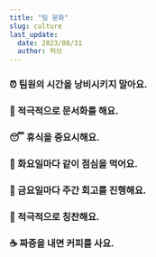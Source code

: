 ```yaml
---
title: "팀 문화"
slug: culture
last_update:
  date: 2023/08/31
  author: 허브
---
```


### ⏰ 팀원의 시간을 낭비시키지 말아요.

### 📖 적극적으로 문서화를 해요.

### 😴 휴식을 중요시해요. 

### 🤗 화요일마다 같이 점심을 먹어요.

### 🦄 금요일마다 주간 회고를 진행해요.

### 🌈 적극적으로 칭찬해요.

### ️☕ 짜증을 내면 커피를 사요.
